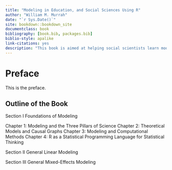 ```yaml
--- 
title: "Modeling in Education, and Social Sciences Using R"
author: "William M. Murrah"
date: "`r Sys.Date()`"
site: bookdown::bookdown_site
documentclass: book
bibliography: [book.bib, packages.bib]
biblio-style: apalike
link-citations: yes
description: "This book is aimed at helping social scientists learn modeling using R"
---
```


# Preface {-}

This is the preface.



## Outline of the Book

Section I Foundations of Modeling

Chapter 1: Modeling and the Three Pillars of Science
Chapter 2: Theoretical Models and Causal Graphs
Chapter 3: Modeling and Computational Methods
Chapter 4: R as a Statistical Programming Language for Statistical Thinking

Section II General Linear Modeling

Section III General Mixed-Effects Modeling